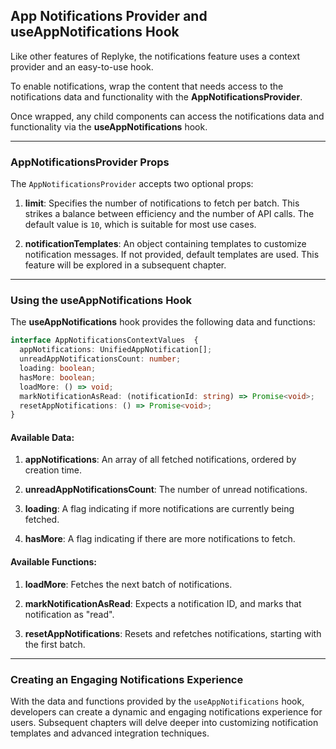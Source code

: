 
## App Notifications Provider and useAppNotifications Hook

Like other features of Replyke, the notifications feature uses a context provider and an easy-to-use hook.

To enable notifications, wrap the content that needs access to the notifications data and functionality with the **AppNotificationsProvider**.

Once wrapped, any child components can access the notifications data and functionality via the **useAppNotifications** hook.

----------

### AppNotificationsProvider Props

The `AppNotificationsProvider` accepts two optional props:

1.  **limit**: Specifies the number of notifications to fetch per batch. This strikes a balance between efficiency and the number of API calls. The default value is `10`, which is suitable for most use cases.
    
2.  **notificationTemplates**: An object containing templates to customize notification messages. If not provided, default templates are used. This feature will be explored in a subsequent chapter.
    

----------

### Using the useAppNotifications Hook

The **useAppNotifications** hook provides the following data and functions:

```typescript
interface AppNotificationsContextValues  {
  appNotifications: UnifiedAppNotification[];
  unreadAppNotificationsCount: number;
  loading: boolean;
  hasMore: boolean;
  loadMore: () => void;
  markNotificationAsRead: (notificationId: string) => Promise<void>;
  resetAppNotifications: () => Promise<void>;
}
```

#### Available Data:

1.  **appNotifications**: An array of all fetched notifications, ordered by creation time.
    
2.  **unreadAppNotificationsCount**: The number of unread notifications.
    
3.  **loading**: A flag indicating if more notifications are currently being fetched.
    
4.  **hasMore**: A flag indicating if there are more notifications to fetch.
    

#### Available Functions:

1.  **loadMore**: Fetches the next batch of notifications.
    
2.  **markNotificationAsRead**: Expects a notification ID, and marks that notification as "read".
    
3.  **resetAppNotifications**: Resets and refetches notifications, starting with the first batch.
    

----------

### Creating an Engaging Notifications Experience

With the data and functions provided by the `useAppNotifications` hook, developers can create a dynamic and engaging notifications experience for users. Subsequent chapters will delve deeper into customizing notification templates and advanced integration techniques.